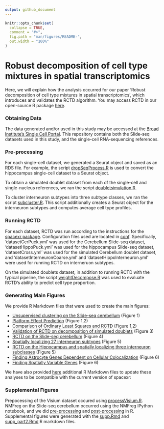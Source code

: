 ```yaml
---
output: github_document
---
```


<!-- README.md is generated from README.Rmd. Please edit that file -->

```r
knitr::opts_chunk$set(
  collapse = TRUE,
  comment = "#>",
  fig.path = "man/figures/README-",
  out.width = "100%"
)
```

# Robust decomposition of cell type mixtures in spatial transcriptomics

<!-- badges: start -->
<!-- badges: end -->

Here, we will explain how the analysis occurred for our paper 'Robust decomposition of cell type mixtures in spatial transcriptomics',
which introduces and validates the RCTD algorithm. You may access RCTD in our open-source R package [here](https://github.com/dmcable/spacexr).

### Obtaining Data

The data generated and/or used in this study may be accessed at the [Broad Institute's Single Cell Portal](https://singlecell.broadinstitute.org/single_cell/study/SCP948). This repository contains 
both the Slide-seq datasets used in this study, and the single-cell RNA-sequencing references.

### Pre-processing

For each single-cell dataset, we generated a Seurat object and saved as an RDS file. For example, the script
[dropSeqProcess.R](https://github.com/dmcable/spacexr/tree/dev/AnalysisPaper/Rscripts/dropSeqProcess.R) is used to
convert the hippocampus single-cell dataset to a Seurat object.

To obtain a simulated doublet dataset from each of the single-cell and single-nucleus references, we ran the script
[doubletsimulation.R](https://github.com/dmcable/spacexr/tree/dev/AnalysisPaper/Rscripts/doubletsimulation.R).

To cluster interneuron subtypes into three subtype classes, we ran the script [subcluster.R](https://github.com/dmcable/spacexr/tree/dev/AnalysisPaper/Rscripts/subcluster.R). This script additionally 
creates a Seurat object for the interneuron subtypes and computes average cell type profiles.

### Running RCTD

For each dataset, RCTD was run according to the instructions for the [spacexr package](https://github.com/dmcable/spacexr). Configuration
files used are located in [conf](https://github.com/dmcable/spacexr/tree/dev/AnalysisPaper/conf). Specifically, 'datasetCerPuck.yml' was
used for the Cerebellum Slide-seq dataset, 'datasetHippoPuck.yml' was used for the hippocampus Slide-seq dataset, 'datasetCross.yml' was used 
for the simulated Cerebellum doublet dataset, and 'datasetInterneuronCoarse.yml' and 'datasetHippoInterneuron.yml' were used for running RCTD on
interneruon subtypes.

On the simulated doublets dataset, in addition to running RCTD with the typical pipeline, the script [weightDecompose.R](https://github.com/dmcable/spacexr/tree/dev/AnalysisPaper/Rscripts/weightDecompose.R) was used to evaluate RCTD's ability to predict
cell type proportion.

### Generating Main Figures

We provide R Markdown files that were used to create the main figures:

* [Unsupervised clustering on the Slide-seq cerebellum](https://raw.githack.com/dmcable/spacexr/dev/AnalysisPaper/MainFigures/figure1.html) (Figure 1)
* [Platform Effect Prediction](https://raw.githack.com/dmcable/spacexr/dev/AnalysisPaper/MainFigures/figure2-platform-effect.html) (Figure 1,2)
* [Comparison of Ordinary Least Squares and RCTD](https://raw.githack.com/dmcable/spacexr/dev/AnalysisPaper/MainFigures/figure2.html) (Figure 1,2)
* [Validation of RCTD on decomposition of simulated doublets](https://raw.githack.com/dmcable/spacexr/dev/AnalysisPaper/MainFigures/figure3.html) (Figure 3)
* [RCTD on the Slide-seq cerebellum](https://raw.githack.com/dmcable/spacexr/dev/AnalysisPaper/MainFigures/figure4.html) (Figure 4)
* [Spatially localizing 27 interneuron subtypes](https://raw.githack.com/dmcable/spacexr/dev/AnalysisPaper/MainFigures/figure5-all.html) (Figure 5)
* [RCTD on the Hippocampus and spatially localizing three interneuron subclasses](https://raw.githack.com/dmcable/spacexr/dev/AnalysisPaper/MainFigures/figure5-interneurons.html) (Figure 5)
* [Finding Astrocyte Genes Dependent on Cellular Colocalization](https://raw.githack.com/dmcable/spacexr/dev/AnalysisPaper/MainFigures/figure6-astrocytes.html) (Figure 6)
* [Finding Spatially Variable Genes](https://raw.githack.com/dmcable/spacexr/dev/AnalysisPaper/MainFigures/figure6-spatialgenes.html) (Figure 6)

We have also provided [here](https://github.com/dmcable/spacexr/tree/dev/AnalysisPaper/MainFigures/Updated-Compatability) additional R Markdown files to update these analyses to be compatible with the current version of spacexr: 

### Supplemental Figures

Prepocessing of the Visium dataset occured using [processVisium.R](https://github.com/dmcable/spacexr/tree/dev/AnalysisPaper/Rscripts/processVisium.R). NMFreg on the Slide-seq cerebellum occurred using the NMFreg IPython notebook, and we did [pre-processing](https://github.com/dmcable/spacexr/tree/dev/AnalysisPaper/Rscripts/prepareNMF.R) and [post-processing](https://github.com/dmcable/spacexr/tree/dev/AnalysisPaper/Rscripts/processNMF.R) in R. Supplemental figures were generated with the [supp.Rmd](https://github.com/dmcable/spacexr/tree/dev/AnalysisPaper/SuppFigures/supp.Rmd) and [supp_part2.Rmd](https://github.com/dmcable/spacexr/tree/dev/AnalysisPaper/SuppFigures/supp_part2.Rmd) R markdown files.
